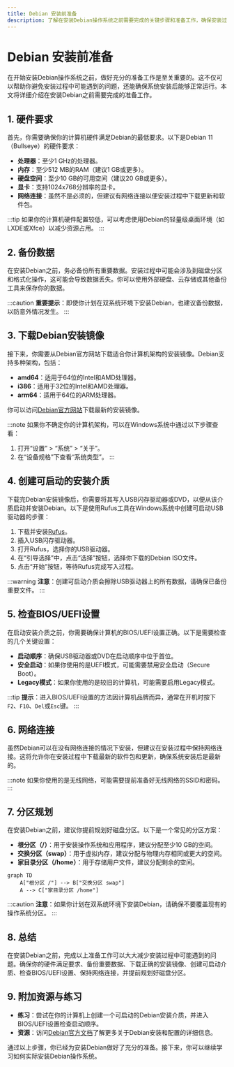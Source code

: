 ```yaml
---
title: Debian 安装前准备
description: 了解在安装Debian操作系统之前需要完成的关键步骤和准备工作，确保安装过程顺利。
---
```


# Debian 安装前准备

在开始安装Debian操作系统之前，做好充分的准备工作是至关重要的。这不仅可以帮助你避免安装过程中可能遇到的问题，还能确保系统安装后能够正常运行。本文将详细介绍在安装Debian之前需要完成的准备工作。

## 1. 硬件要求

首先，你需要确保你的计算机硬件满足Debian的最低要求。以下是Debian 11（Bullseye）的硬件要求：

- **处理器**：至少1 GHz的处理器。
- **内存**：至少512 MB的RAM（建议1 GB或更多）。
- **硬盘空间**：至少10 GB的可用空间（建议20 GB或更多）。
- **显卡**：支持1024x768分辨率的显卡。
- **网络连接**：虽然不是必须的，但建议有网络连接以便安装过程中下载更新和软件包。

:::tip
如果你的计算机硬件配置较低，可以考虑使用Debian的轻量级桌面环境（如LXDE或Xfce）以减少资源占用。
:::

## 2. 备份数据

在安装Debian之前，务必备份所有重要数据。安装过程中可能会涉及到磁盘分区和格式化操作，这可能会导致数据丢失。你可以使用外部硬盘、云存储或其他备份工具来保存你的数据。

:::caution
**重要提示**：即使你计划在双系统环境下安装Debian，也建议备份数据，以防意外情况发生。
:::

## 3. 下载Debian安装镜像

接下来，你需要从Debian官方网站下载适合你计算机架构的安装镜像。Debian支持多种架构，包括：

- **amd64**：适用于64位的Intel和AMD处理器。
- **i386**：适用于32位的Intel和AMD处理器。
- **arm64**：适用于64位的ARM处理器。

你可以访问[Debian官方网站](https://www.debian.org/distrib/)下载最新的安装镜像。

:::note
如果你不确定你的计算机架构，可以在Windows系统中通过以下步骤查看：
1. 打开“设置” > “系统” > “关于”。
2. 在“设备规格”下查看“系统类型”。
:::

## 4. 创建可启动的安装介质

下载完Debian安装镜像后，你需要将其写入USB闪存驱动器或DVD，以便从该介质启动并安装Debian。以下是使用Rufus工具在Windows系统中创建可启动USB驱动器的步骤：

1. 下载并安装[Rufus](https://rufus.ie/)。
2. 插入USB闪存驱动器。
3. 打开Rufus，选择你的USB驱动器。
4. 在“引导选择”中，点击“选择”按钮，选择你下载的Debian ISO文件。
5. 点击“开始”按钮，等待Rufus完成写入过程。

:::warning
**注意**：创建可启动介质会擦除USB驱动器上的所有数据，请确保已备份重要文件。
:::

## 5. 检查BIOS/UEFI设置

在启动安装介质之前，你需要确保计算机的BIOS/UEFI设置正确。以下是需要检查的几个关键设置：

- **启动顺序**：确保USB驱动器或DVD在启动顺序中位于首位。
- **安全启动**：如果你使用的是UEFI模式，可能需要禁用安全启动（Secure Boot）。
- **Legacy模式**：如果你使用的是较旧的计算机，可能需要启用Legacy模式。

:::tip
**提示**：进入BIOS/UEFI设置的方法因计算机品牌而异，通常在开机时按下`F2`、`F10`、`Del`或`Esc`键。
:::

## 6. 网络连接

虽然Debian可以在没有网络连接的情况下安装，但建议在安装过程中保持网络连接。这将允许你在安装过程中下载最新的软件包和更新，确保系统安装后是最新的。

:::note
如果你使用的是无线网络，可能需要提前准备好无线网络的SSID和密码。
:::

## 7. 分区规划

在安装Debian之前，建议你提前规划好磁盘分区。以下是一个常见的分区方案：

- **根分区（/）**：用于安装操作系统和应用程序，建议分配至少10 GB的空间。
- **交换分区（swap）**：用于虚拟内存，建议分配与物理内存相同或更大的空间。
- **家目录分区（/home）**：用于存储用户文件，建议分配剩余的空间。

```mermaid
graph TD
    A["根分区 /"] --> B["交换分区 swap"]
    A --> C["家目录分区 /home"]
```

:::caution
**注意**：如果你计划在双系统环境下安装Debian，请确保不要覆盖现有的操作系统分区。
:::

## 8. 总结

在安装Debian之前，完成以上准备工作可以大大减少安装过程中可能遇到的问题。确保你的硬件满足要求、备份重要数据、下载正确的安装镜像、创建可启动介质、检查BIOS/UEFI设置、保持网络连接，并提前规划好磁盘分区。

## 9. 附加资源与练习

- **练习**：尝试在你的计算机上创建一个可启动的Debian安装介质，并进入BIOS/UEFI设置检查启动顺序。
- **资源**：访问[Debian官方文档](https://www.debian.org/doc/)了解更多关于Debian安装和配置的详细信息。

通过以上步骤，你已经为安装Debian做好了充分的准备。接下来，你可以继续学习如何实际安装Debian操作系统。